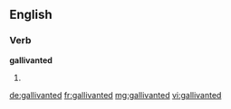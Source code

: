 ==English==

===Verb===
'''gallivanted'''

# {{past of|[[gallivant]]}}

[[de:gallivanted]]
[[fr:gallivanted]]
[[mg:gallivanted]]
[[vi:gallivanted]]